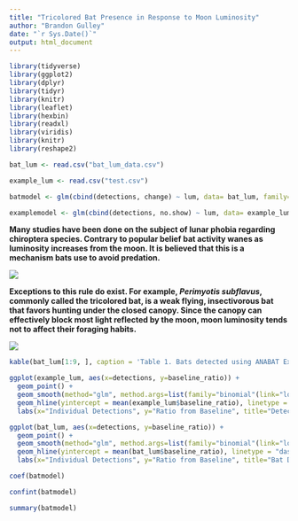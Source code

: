 ```yaml
---
title: "Tricolored Bat Presence in Response to Moon Luminosity"
author: "Brandon Gulley"
date: "`r Sys.Date()`"
output: html_document
---
```


```r

library(tidyverse)
library(ggplot2)
library(dplyr)
library(tidyr)
library(knitr)      
library(leaflet)
library(hexbin)
library(readxl)
library(viridis)
library(knitr)
library(reshape2)

```

```r

bat_lum <- read.csv("bat_lum_data.csv")

example_lum <- read.csv("test.csv")

```

```r

batmodel <- glm(cbind(detections, change) ~ lum, data= bat_lum, family= binomial)

examplemodel <- glm(cbind(detections, no.show) ~ lum, data= example_lum, family= binomial)

```

**Many studies have been done on the subject of lunar phobia regarding chiroptera species. Contrary to popular belief bat activity wanes as luminosity increases from the moon. It is believed that this is a mechanism bats use to avoid predation.**

![](images/moon.jpg)

**Exceptions to this rule do exist. For example, *Perimyotis subflavus*, commonly called the tricolored bat, is a weak flying, insectivorous bat that favors hunting under the closed canopy. Since the canopy can effectively block most light reflected by the moon, moon luminosity tends not to affect their foraging habits.**

![](images/Tricoloredbat.jpg)

``` r

kable(bat_lum[1:9, ], caption = 'Table 1. Bats detected using ANABAT Express acoustic detectors in response to increasing moon luminosity.')

```

```r

ggplot(example_lum, aes(x=detections, y=baseline_ratio)) +
  geom_point() +
  geom_smooth(method="glm", method.args=list(family="binomial"(link="logit")), se=FALSE)+
  geom_hline(yintercept = mean(example_lum$baseline_ratio), linetype = "dashed") +
  labs(x="Individual Detections", y="Ratio from Baseline", title="Detections Expected if Species is Impacted by Luminosity")

ggplot(bat_lum, aes(x=detections, y=baseline_ratio)) +
  geom_point() +
  geom_smooth(method="glm", method.args=list(family="binomial"(link="logit")), se=FALSE)+
  geom_hline(yintercept = mean(bat_lum$baseline_ratio), linetype = "dashed") +
  labs(x="Individual Detections", y="Ratio from Baseline", title="Bat Detections Based on Moon Luminosity (%)")

```

```r

coef(batmodel)

confint(batmodel)

summary(batmodel)

```
